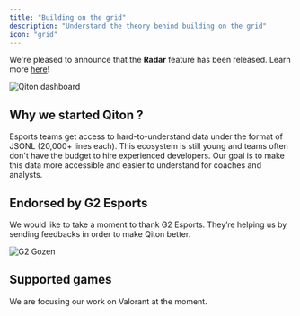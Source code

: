```yaml
---
title: "Building on the grid"
description: "Understand the theory behind building on the grid"
icon: "grid"
---
```


<Info>We're pleased to announce that the **Radar** feature has been released.
    Learn more [here](/miscellaneous/releases#v0-9-0)!</Info>

<Frame>
    <img
        src="./images/series.png"
        alt="Qiton dashboard"
    />
</Frame>

## Why we started Qiton ?

Esports teams get access to hard-to-understand data under the format of JSONL (20,000+ lines each).
This ecosystem is still young and teams often don't have the budget to hire experienced developers.
Our goal is to make this data more accessible and easier to understand for coaches and analysts.

## Endorsed by G2 Esports

We would like to take a moment to thank G2 Esports.
They’re helping us by sending feedbacks in order to make Qiton better.

<Frame>
    <img
        src="./images/g2_gozen.jpg"
        alt="G2 Gozen"
    />
</Frame>

## Supported games

We are focusing our work on Valorant at the moment.
